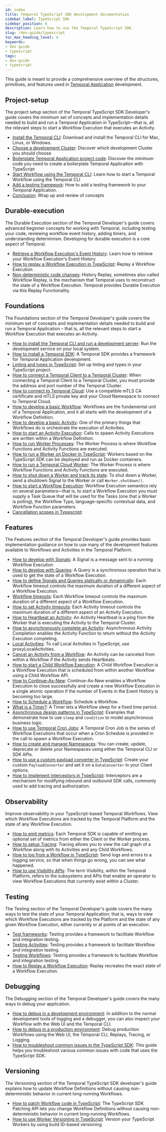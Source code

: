 ```yaml
---
id: index
title: Temporal TypeScript SDK development documentation
sidebar_label: TypeScript SDK
sidebar_position: 6
description: Learn how to use the Temporal TypeScript SDK.
slug: /dev-guide/typescript
toc_max_heading_level: 4
keywords:
- dev guide
- typescript
tags:
- dev-guide
- typescript
---
```



This guide is meant to provide a comprehensive overview of the structures, primitives, and features used in [Temporal Application](/temporal#temporal-application) development.

## Project-setup

The project setup section of the Temporal TypeScript SDK Developer's guide covers the minimum set of concepts and implementation details needed to build and run a Temporal Application in TypeScript—that is, all the relevant steps to start a Workflow Execution that executes an Activity.

- [Install the Temporal CLI](/dev-guide/typescript/project-setup#install-cli): Download and install the Temporal CLI for Mac, Linux, or Windows.
- [Choose a development Cluster](/dev-guide/typescript/project-setup#choose-dev-cluster): Discover which development Cluster you should choose
- [Boilerplate Temporal Application project code](/dev-guide/typescript/project-setup#boilerplate-project): Discover the minimum code you need to create a boilerplate Temporal Application with TypeScript
- [Start Workflow using the Temporal CLI](/dev-guide/typescript/project-setup#start-workflow): Learn how to start a Temporal Workflow using the Temporal CLI
- [Add a testing framework](/dev-guide/typescript/project-setup#test-framework): How to add a testing framework to your Temporal Application.
- [Conclusion](/dev-guide/typescript/project-setup#conclusion): Wrap up and review of concepts

## Durable-execution

The Durable Execution section of the Temporal Developer's guide covers advanced beginner concepts for working with Temporal, including testing your code, reviewing workflow event history, adding timers, and understanding determinism. Developing for durable execution is a core aspect of Temporal.

- [Retrieve a Workflow Execution's Event History](/dev-guide/typescript/durable-execution#retrieve-event-history): Learn how to retrieve your Workflow Execution's Event History
- [How to replay a Workflow Execution in TypeScript](/dev-guide/typescript/durable-execution#replay-a-workflow-execution): Replay a Workflow Execution
- [Non-deterministic code changes](/dev-guide/typescript/durable-execution#durability-through-replays): History Replay, sometimes also called Workflow Replay, is the mechanism that Temporal uses to reconstruct the state of a Workflow Execution. Temporal provides Durable Execution via this Replay Functionality.

## Foundations

The Foundations section of the Temporal Developer's guide covers the minimum set of concepts and implementation details needed to build and run a Temporal Application – that is, all the relevant steps to start a Workflow Execution that executes an Activity.

- [How to install the Temporal CLI and run a development server](/dev-guide/typescript/foundations#run-a-development-server): Run the development service on your local system.
- [How to install a Temporal SDK](/dev-guide/typescript/foundations#install-a-temporal-sdk): A Temporal SDK provides a framework for Temporal Application development.
- [Linting and types in TypeScript](/dev-guide/typescript/foundations#linting-and-types): Set up linting and types in your TypeScript project.
- [How to connect a Temporal Client to a Temporal Cluster](/dev-guide/typescript/foundations#connect-to-a-dev-cluster): When connecting a Temporal Client to a Temporal Cluster, you must provide the address and port number of the Temporal Cluster.
- [How to connect to Temporal Cloud](/dev-guide/typescript/foundations#connect-to-temporal-cloud): Use a compatible mTLS CA certificate and mTLS private key and your Cloud Namespace to connect to Temporal Cloud.
- [How to develop a basic Workflow](/dev-guide/typescript/foundations#develop-workflows): Workflows are the fundamental unit of a Temporal Application, and it all starts with the development of a Workflow Definition.
- [How to develop a basic Activity](/dev-guide/typescript/foundations#develop-activities): One of the primary things that Workflows do is orchestrate the execution of Activities.
- [How to start an Activity Execution](/dev-guide/typescript/foundations#activity-execution): Calls to spawn Activity Executions are written within a Workflow Definition.
- [How to run Worker Processes](/dev-guide/typescript/foundations#run-a-dev-worker): The Worker Process is where Workflow Functions and Activity Functions are executed.
- [How to run a Worker on Docker in TypeScript](/dev-guide/typescript/foundations#run-a-worker-on-docker): Workers based on the TypeScript SDK can be deployed and run as Docker containers.
- [How to run a Temporal Cloud Worker](/dev-guide/typescript/foundations#run-a-temporal-cloud-worker): The Worker Process is where Workflow Functions and Activity Functions are executed.
- [How to shut down a Worker and track its state](/dev-guide/typescript/foundations#shut-down-a-worker): To shut down a Worker, send a shutdown Signal to the Worker or call `Worker.shutdown()`.
- [How to start a Workflow Execution](/dev-guide/typescript/foundations#start-workflow-execution): Workflow Execution semantics rely on several parameters—that is, to start a Workflow Execution you must supply a Task Queue that will be used for the Tasks (one that a Worker is polling), the Workflow Type, language-specific contextual data, and Workflow Function parameters.
- [Cancellation scopes in Typescript](/dev-guide/typescript/foundations#cancellation-scopes):

## Features

The Features section of the Temporal Developer's guide provides basic implementation guidance on how to use many of the development features available to Workflows and Activities in the Temporal Platform.

- [How to develop with Signals](/dev-guide/typescript/features#signals): A Signal is a message sent to a running Workflow Execution
- [How to develop with Queries](/dev-guide/typescript/features#queries): A Query is a synchronous operation that is used to get the state of a Workflow Execution.
- [How to define Signals and Queries statically or dynamically](/dev-guide/typescript/features#static-and-dynamic-signals-and-queries): Each Workflow timeout controls the maximum duration of a different aspect of a Workflow Execution.
- [Workflow timeouts](/dev-guide/typescript/features#workflow-timeouts): Each Workflow timeout controls the maximum duration of a different aspect of a Workflow Execution.
- [How to set Activity timeouts](/dev-guide/typescript/features#activity-timeouts): Each Activity timeout controls the maximum duration of a different aspect of an Activity Execution.
- [How to Heartbeat an Activity](/dev-guide/typescript/features#activity-heartbeats): An Activity Heartbeat is a ping from the Worker that is executing the Activity to the Temporal Cluster.
- [How to asynchronously complete an Activity](/dev-guide/typescript/features#asynchronous-activity-completion): Asynchronous Activity Completion enables the Activity Function to return without the Activity Execution completing.
- [Local Activities](/dev-guide/typescript/features#local-activities): To call Local Activities in TypeScript, use proxyLocalActivities.
- [Cancel an Activity from a Workflow](/dev-guide/typescript/features#cancel-an-activity): An Activity can be canceled from within a Workflow if the Activity sends Heartbeats.
- [How to start a Child Workflow Execution](/dev-guide/typescript/features#child-workflows): A Child Workflow Execution is a Workflow Execution that is scheduled from within another Workflow using a Child Workflow API.
- [How to Continue-As-New](/dev-guide/typescript/features#continue-as-new): Continue-As-New enables a Workflow Execution to close successfully and create a new Workflow Execution in a single atomic operation if the number of Events in the Event History is becoming too large.
- [How to Schedule a Workflow](/dev-guide/typescript/features#schedule-a-workflow): Schedule a Workflow.
- [What is a Timer?](/dev-guide/typescript/features#timers): A Timer lets a Workflow sleep for a fixed time period.
- [Asynchronous design patterns in TypeScript](/dev-guide/typescript/features#asynchronous-design-patterns): Examples that demonstrate how to use `sleep` and `condition` to model asynchronous business logic.
- [How to use Temporal Cron Jobs](/dev-guide/typescript/features#temporal-cron-jobs): A Temporal Cron Job is the series of Workflow Executions that occur when a Cron Schedule is provided in the call to spawn a Workflow Execution.
- [How to create and manage Namespaces](/dev-guide/typescript/features#namespaces): You can create, update, deprecate or delete your Namespaces using either the Temporal CLI or SDK APIs.
- [How to use a custom payload converter in TypeScript](/dev-guide/typescript/features#custom-payload-conversion): Create your custom `PayloadConverter` and set it on a `DataConverter` in your Client options.
- [How to implement interceptors in TypeScript](/dev-guide/typescript/features#interceptors): Interceptors are a mechanism for modifying inbound and outbound SDK calls, commonly used to add tracing and authorization.

## Observability

Improve observability in your TypeScript-based Temporal Workflows. View which Workflow Executions are tracked by the Temporal Platform and the state of any Workflow Execution.

- [How to emit metrics](/dev-guide/typescript/observability#metrics): Each Temporal SDK is capable of emitting an optional set of metrics from either the Client or the Worker process.
- [How to setup Tracing](/dev-guide/typescript/observability#tracing): Tracing allows you to view the call graph of a Workflow along with its Activities and any Child Workflows.
- [How to log from a Workflow in TypeScript](/dev-guide/typescript/observability#logging): Send logs and errors to a logging service, so that when things go wrong, you can see what happened.
- [How to use Visibility APIs](/dev-guide/typescript/observability#visibility): The term Visibility, within the Temporal Platform, refers to the subsystems and APIs that enable an operator to view Workflow Executions that currently exist within a Cluster.

## Testing

The Testing section of the Temporal Developer's guide covers the many ways to test the state of your Temporal Application; that is, ways to view which Workflow Executions are tracked by the Platform and the state of any given Workflow Execution, either currently or at points of an execution.

- [Test frameworks](/dev-guide/typescript/testing#test-frameworks): Testing provides a framework to facilitate Workflow and integration testing.
- [Testing Activities](/dev-guide/typescript/testing#test-activities): Testing provides a framework to facilitate Workflow and integration testing.
- [Testing Workflows](/dev-guide/typescript/testing#test-workflows): Testing provides a framework to facilitate Workflow and integration testing.
- [How to Replay a Workflow Execution](/dev-guide/typescript/testing#replay): Replay recreates the exact state of a Workflow Execution.

## Debugging

The Debugging section of the Temporal Developer's guide covers the many ways to debug your application.

- [How to debug in a development environment](/dev-guide/typescript/debugging#debug-in-a-development-environment): In addition to the normal development tools of logging and a debugger, you can also inspect your Workflow with the Web UI and the Temporal CLI.
- [How to debug in a production environment](/dev-guide/typescript/debugging#debug-in-a-production-environment): Debug production Workflows using the Web UI, the Temporal CLI, Replays, Tracing, or Logging.
- [How to troubleshoot common issues in the TypeScript SDK](/dev-guide/typescript/debugging#troubleshoot-common-issues): This guide helps you troubleshoot various common issues with code that uses the TypeScript SDK.

## Versioning

The Versioning section of the Temporal TypeScript SDK developer's guide explains how to update Workflow Definitions without causing non-deterministic behavior in current long-running Workflows.

- [How to patch Workflow code in TypeScript](/dev-guide/typescript/versioning#patching): The TypeScript SDK Patching API lets you change Workflow Definitions without causing non-deterministic behavior in current long-running Workflows.
- [How to use Worker Versioning in TypeScript](/dev-guide/typescript/versioning#worker-versioning): Version your TypeScript Workers by using build ID-based versioning

